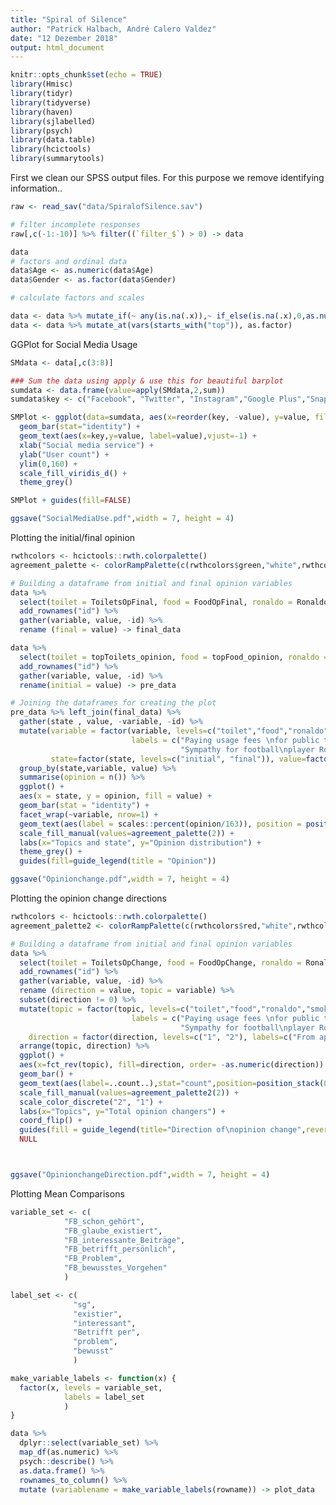 ```yaml
---
title: "Spiral of Silence"
author: "Patrick Halbach, André Calero Valdez"
date: "12 Dezember 2018"
output: html_document
---
```


```r
knitr::opts_chunk$set(echo = TRUE)
library(Hmisc)
library(tidyr)
library(tidyverse)
library(haven)
library(sjlabelled)
library(psych)
library(data.table)
library(hcictools)
library(summarytools)
```

First we clean our SPSS output files. For this purpose we remove identifying information..
```r
raw <- read_sav("data/SpiralofSilence.sav")

# filter incomplete responses  
raw[,c(-1:-10)] %>% filter((`filter_$`) > 0) -> data

data
# factors and ordinal data
data$Age <- as.numeric(data$Age)
data$Gender <- as.factor(data$Gender)

# calculate factors and scales

data <- data %>% mutate_if(~ any(is.na(.x)),~ if_else(is.na(.x),0,as.numeric(.x)))
data <- data %>% mutate_at(vars(starts_with("top")), as.factor)
```


GGPlot for Social Media Usage
```r

SMdata <- data[,c(3:8)]

### Sum the data using apply & use this for beautiful barplot
sumdata <- data.frame(value=apply(SMdata,2,sum))
sumdata$key <- c("Facebook", "Twitter", "Instagram","Google Plus","Snapchat","Youtube")

SMPlot <- ggplot(data=sumdata, aes(x=reorder(key, -value), y=value, fill=reorder(key, -value))) +
  geom_bar(stat="identity") +
  geom_text(aes(x=key,y=value, label=value),vjust=-1) +
  xlab("Social media service") +
  ylab("User count") +
  ylim(0,160) +
  scale_fill_viridis_d() +
  theme_grey()

SMPlot + guides(fill=FALSE)

ggsave("SocialMediaUse.pdf",width = 7, height = 4)

```


Plotting the initial/final opinion
```r

rwthcolors <- hcictools::rwth.colorpalette()
agreement_palette <- colorRampPalette(c(rwthcolors$green,"white",rwthcolors$red))

# Building a dataframe from initial and final opinion variables
data %>% 
  select(toilet = ToiletsOpFinal, food = FoodOpFinal, ronaldo = RonaldoOpFinal, smoke = SmokedetOpFinal) %>% 
  add_rownames("id") %>% 
  gather(variable, value, -id) %>% 
  rename (final = value) -> final_data

data %>% 
  select(toilet = topToilets_opinion, food = topFood_opinion, ronaldo = topRonaldo_opinion, smoke =topSmokedet_opinion) %>% 
  add_rownames("id") %>% 
  gather(variable, value, -id) %>% 
  rename(initial = value) -> pre_data

# Joining the dataframes for creating the plot
pre_data %>% left_join(final_data) %>% 
  gather(state , value, -variable, -id) %>% 
  mutate(variable = factor(variable, levels=c("toilet","food","ronaldo","smoke"), 
                           labels = c("Paying usage fees \nfor public toilets", "Higher taxation of \nunhealthy food", 
                                      "Sympathy for football\nplayer Ronaldo", "Obligatory installation\nof smoke detectors") ), 
         state=factor(state, levels=c("initial", "final")), value=factor(value, levels=c("2","1"), labels = c("Approval", "Refusal"))) %>%
  group_by(state,variable, value) %>% 
  summarise(opinion = n()) %>% 
  ggplot() + 
  aes(x = state, y = opinion, fill = value) + 
  geom_bar(stat = "identity") + 
  facet_wrap(~variable, nrow=1) +
  geom_text(aes(label = scales::percent(opinion/163)), position = position_stack(vjust = 0.5)) +
  scale_fill_manual(values=agreement_palette(2)) +
  labs(x="Topics and state", y="Opinion distribution") +
  theme_grey() +
  guides(fill=guide_legend(title = "Opinion"))

ggsave("Opinionchange.pdf",width = 7, height = 4)

```


Plotting the opinion change directions
```r

rwthcolors <- hcictools::rwth.colorpalette()
agreement_palette2 <- colorRampPalette(c(rwthcolors$red,"white",rwthcolors$green))

# Building a dataframe from initial and final opinion variables
data %>% 
  select(toilet = ToiletsOpChange, food = FoodOpChange, ronaldo = RonaldoOpChange, smoke = SmokedetOpChange) %>% 
  add_rownames("id") %>% 
  gather(variable, value, -id) %>% 
  rename (direction = value, topic = variable) %>%
  subset(direction != 0) %>% 
  mutate(topic = factor(topic, levels=c("toilet","food","ronaldo","smoke"), 
                           labels = c("Paying usage fees \nfor public toilets", "Higher taxation of \nunhealthy food", 
                                      "Sympathy for football\nplayer Ronaldo", "Obligatory installation\nof smoke detectors") ),
    direction = factor(direction, levels=c("1", "2"), labels=c("From approval\nto rejection","From rejection\nto approval"))) %>% 
  arrange(topic, direction) %>% 
  ggplot() +
  aes(x=fct_rev(topic), fill=direction, order= -as.numeric(direction)) +
  geom_bar() +
  geom_text(aes(label=..count..),stat="count",position=position_stack(0.5)) +
  scale_fill_manual(values=agreement_palette2(2)) +
  scale_color_discrete("2", "1") +
  labs(x="Topics", y="Total opinion changers") +
  coord_flip() + 
  guides(fill = guide_legend(title="Direction of\nopinion change",reverse = TRUE)) +
  NULL



ggsave("OpinionchangeDirection.pdf",width = 7, height = 4)

```


Plotting Mean Comparisons
```r
variable_set <- c(
            "FB_schon_gehört",
            "FB_glaube_existiert",
            "FB_interessante_Beiträge",
            "FB_betrifft_persönlich",
            "FB_Problem",
            "FB_bewusstes_Vorgehen"
            )

label_set <- c(
              "sg",
              "existier",
              "interessant",
              "Betrifft per",
              "problem",
              "bewusst"
              )

make_variable_labels <- function(x) {
  factor(x, levels = variable_set,
            labels = label_set
            )
}

data %>% 
  dplyr::select(variable_set) %>% 
  map_df(as.numeric) %>% 
  psych::describe() %>% 
  as.data.frame() %>% 
  rownames_to_column() %>% 
  mutate (variablename = make_variable_labels(rowname)) -> plot_data
```